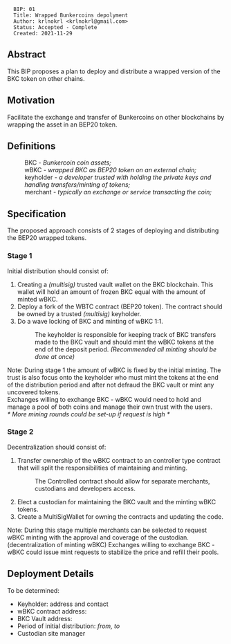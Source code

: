 
<pre>
  BIP: 01
  Title: Wrapped Bunkercoins depolyment
  Author: krlnokrl <krlnokrl@gmail.com>
  Status: Accepted - Complete 
  Created: 2021-11-29
</pre>

==Abstract==

This BIP proposes a plan to deploy and distribute a wrapped version of the BKC token on other chains.

==Motivation==

Facilitate the exchange and transfer of Bunkercoins on other blockchains by wrapping the asset in an BEP20 token.

==Definitions==

:BKC - ''Bunkercoin coin assets;''
:wBKC - ''wrapped BKC as BEP20 token on an external chain;''
:keyholder - ''a developer trusted with holding the private keys and handling transfers/minting of tokens;''
:merchant - ''typically an exchange or service transacting the coin;''

==Specification==

The proposed approach consists of 2 stages of deploying and distributing the BEP20 wrapped tokens. 

===Stage 1===

Initial distribution should consist of:
# Creating a ''(multisig)'' trusted vault wallet on the BKC blockchain. This wallet will hold an amount of frozen BKC equal with the amount of minted wBKC.
# Deploy a fork of the WBTC contract (BEP20 token). The contract should be owned by a trusted ''(multisig)'' keyholder.
# Do a wave locking of BKC and minting of wBKC 1:1.
#: The keyholder is responsible for keeping track of BKC transfers made to the BKC vault and should mint the wBKC tokens at the end of the deposit period. ''(Recommended all minting should be done at once)''

Note: During stage 1 the amount of wBKC is fixed by the initial minting. The trust is also focus onto the keyholder who must mint the tokens at the end of the distribution period and after not defraud the BKC vault or mint any uncovered tokens.
<br>
Exchanges willing to exchange BKC - wBKC would need to hold and manage a pool of both coins and manage their own trust with the users.
<br>
''* More mining rounds could be set-up if request is high *''

===Stage 2===

Decentralization should consist of:
# Transfer ownership of the wBKC contract to an controller type contract that will split the responsibilities of maintaining and minting.
#: The Controlled contract should allow for separate merchants, custodians and developers access.
# Elect a custodian for maintaining the BKC vault and the minting wBKC tokens.
# Create a MultiSigWallet for owning the contracts and updating the code.

Note: During this stage multiple merchants can be selected to request wBKC minting with the approval and coverage of the custodian. (decentralization of minting wBKC)
Exchanges willing to exchange BKC - wBKC could issue mint requests to stabilize the price and refill their pools.

==Deployment Details==

To be determined:
* Keyholder: address and contact
* wBKC contract address:
* BKC Vault address:
* Period of initial distribution:  ''from, to''
* Custodian site manager

